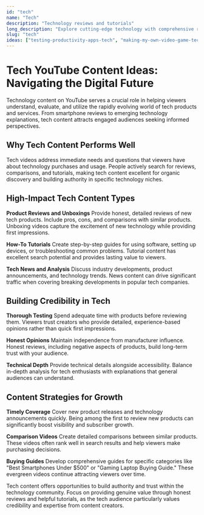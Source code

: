 ```yaml
---
id: "tech"
name: "Tech"
description: "Technology reviews and tutorials"
long_description: "Explore cutting-edge technology with comprehensive reviews, tutorials, and tech news commentary. Create informative content that helps viewers make informed decisions about technology purchases and usage."
slug: "tech"
ideas: ["testing-productivity-apps-tech", "making-my-own-video-game-tech", "creating-wearable-technology-tech", "building-a-robot-tech", "creating-a-virtual-reality-experience-tech"]
---
```


# Tech YouTube Content Ideas: Navigating the Digital Future

Technology content on YouTube serves a crucial role in helping viewers understand, evaluate, and utilize the rapidly evolving world of tech products and services. From smartphone reviews to emerging technology explanations, tech content attracts engaged audiences seeking informed perspectives.

## Why Tech Content Performs Well

Tech videos address immediate needs and questions that viewers have about technology purchases and usage. People actively search for reviews, comparisons, and tutorials, making tech content excellent for organic discovery and building authority in specific technology niches.

## High-Impact Tech Content Types

**Product Reviews and Unboxings**
Provide honest, detailed reviews of new tech products. Include pros, cons, and comparisons with similar products. Unboxing videos capture the excitement of new technology while providing first impressions.

**How-To Tutorials**
Create step-by-step guides for using software, setting up devices, or troubleshooting common problems. Tutorial content has excellent search potential and provides lasting value to viewers.

**Tech News and Analysis**
Discuss industry developments, product announcements, and technology trends. News content can drive significant traffic when covering breaking developments in popular tech companies.

## Building Credibility in Tech

**Thorough Testing**
Spend adequate time with products before reviewing them. Viewers trust creators who provide detailed, experience-based opinions rather than quick first impressions.

**Honest Opinions**
Maintain independence from manufacturer influence. Honest reviews, including negative aspects of products, build long-term trust with your audience.

**Technical Depth**
Provide technical details alongside accessibility. Balance in-depth analysis for tech enthusiasts with explanations that general audiences can understand.

## Content Strategies for Growth

**Timely Coverage**
Cover new product releases and technology announcements quickly. Being among the first to review new products can significantly boost visibility and subscriber growth.

**Comparison Videos**
Create detailed comparisons between similar products. These videos often rank well in search results and help viewers make purchasing decisions.

**Buying Guides**
Develop comprehensive guides for specific categories like "Best Smartphones Under $500" or "Gaming Laptop Buying Guide." These evergreen videos continue attracting viewers over time.

Tech content offers opportunities to build authority and trust within the technology community. Focus on providing genuine value through honest reviews and helpful tutorials, as the tech audience particularly values credibility and expertise from content creators.
